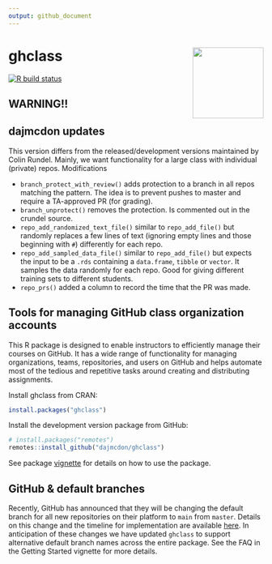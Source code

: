 ```yaml
---
output: github_document
---
```


# ghclass <img src='man/figures/logo.png' align="right" height="140" />

<!-- badges: start -->
[![R build status](https://github.com/rundel/ghclass/workflows/R-CMD-check/badge.svg)](https://github.com/rundel/ghclass/actions?query=workflow%3AR-CMD-check)
<!-- badges: end -->

## WARNING!!

## dajmcdon updates

This version differs from the released/development versions maintained 
by Colin Rundel. Mainly, we want functionality for a large class with individual
(private) repos. Modifications

* `branch_protect_with_review()` adds protection to a branch in all repos matching the pattern. The idea is to prevent pushes to master and require a TA-approved PR (for grading).
* `branch_unprotect()` removes the protection. Is commented out in the crundel source.
* `repo_add_randomized_text_file()` similar to `repo_add_file()` but randomly replaces a few lines of text (ignoring empty lines and those beginning with `#`) differently for each repo.
* `repo_add_sampled_data_file()` similar to `repo_add_file()` but expects the input to be a `.rds` containing a `data.frame`, `tibble` or `vector`. It samples the data randomly for each repo. Good for giving different training sets to different students.
* `repo_prs()` added a column to record the time that the PR was made.


## Tools for managing GitHub class organization accounts

This R package is designed to enable instructors to efficiently manage their courses on GitHub. It has a wide range of functionality for managing organizations, teams, repositories, and users on GitHub and helps automate most of the tedious and repetitive tasks around creating and distributing assignments.

Install ghclass from CRAN:

```r
install.packages("ghclass")
```

Install the development version package from GitHub:

``` r
# install.packages("remotes")
remotes::install_github("dajmcdon/ghclass")
```

See package [vignette](https://rundel.github.io/ghclass/articles/articles/ghclass.html) for details on how to use the package.



## GitHub & default branches

Recently, GitHub has announced that they will be changing the default branch for all new repositories on their platform to `main` from `master`. Details on this change and the timeline for implementation are available [here](https://github.com/github/renaming). In anticipation of these changes we have updated `ghclass` to support alternative default branch names across the entire package. See the FAQ in the Getting Started vignette for more details.

